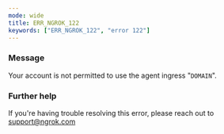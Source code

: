 ```yaml
---
mode: wide
title: ERR_NGROK_122
keywords: ["ERR_NGROK_122", "error 122"]
---
```



### Message

Your account is not permitted to use the agent ingress "`DOMAIN`".

<ErrorDetails />

### Further help

If you're having trouble resolving this error, please reach out to [support@ngrok.com](mailto:support@ngrok.com?subject=Help%20with%20ERR_NGROK_122)

